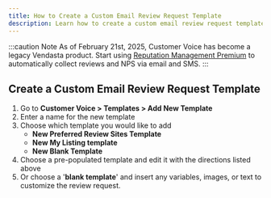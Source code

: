 ```yaml
---
title: How to Create a Custom Email Review Request Template
description: Learn how to create a custom email review request template in Customer Voice
---
```


:::caution Note
As of February 21st, 2025, Customer Voice has become a legacy Vendasta product. Start using [Reputation Management Premium](https://partners.vendasta.com/marketplace/products/RM) to automatically collect reviews and NPS via email and SMS.
:::

## Create a Custom Email Review Request Template

1. Go to **Customer Voice > Templates > Add New Template**
2. Enter a name for the new template
3. Choose which template you would like to add
   - **New Preferred Review Sites Template**
   - **New My Listing template**
   - **New Blank Template**
4. Choose a pre-populated template and edit it with the directions listed above
5. Or choose a '**blank template**' and insert any variables, images, or text to customize the review request.
